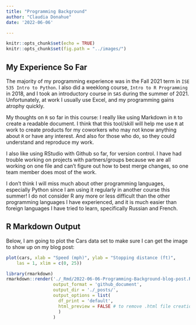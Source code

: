 ```yaml
---
title: "Programming Background"
author: "Claudia Donahue"
date: '2022-06-06'

---
```


```r
knitr::opts_chunk$set(echo = TRUE)
knitr::opts_chunk$set(fig.path = "../images/")
```

## My Experience So Far  

The majority of my programming experience was in the Fall 2021 term in `ISE 535 Intro to Python`. I also did a weeklong course, `Intro to R Programming` in 2018, and I took an introductory course in `SAS` during the summer of 2021. Unfortunately, at work I usually use Excel, and my programming gains atrophy quickly. 

My thoughts on `R` so far in this course: I really like using Markdown in `R` to create a readable document. I think that this tool/skill will help me use `R` at work to create products for my coworkers who may not know anything about `R` or have any interest. And also for those who do, so they could understand and reproduce my work. 

I also like using RStudio with Github so far, for version control. I have had trouble working on projects with partners/groups because we are all working on one file and can't figure out how to best merge changes, so one team member does most of the work. 

I don't think I will miss much about other programming languages, especially Python since I am using it regularly in another course this summer! I do not consider R any more or less difficult than the other programming languages I have experienced, and it is much easier than foreign languages I have tried to learn, specifically Russian and French.    

## R Markdown Output  

Below, I am going to plot the Cars data set to make sure I can get the image to show up on my blog post: 

```r
plot(cars, xlab = "Speed (mph)", ylab = "Stopping distance (ft)",
    las = 1, xlim = c(0, 25))
```

```r
library(rmarkdown)
rmarkdown::render('./_Rmd/2022-06-06-Programming-Background-blog-post.Rmd',
                  output_format = 'github_document',
                  output_dir = './_posts/',
                  output_options = list(
                    df_print = 'default',
                    html_preview = FALSE # to remove .html file creation
                    )
                  )
```

